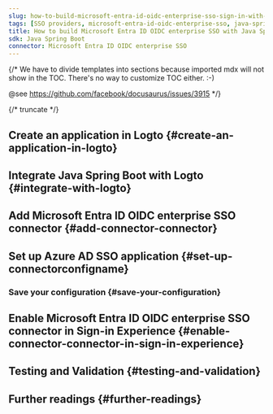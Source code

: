 ```yaml
---
slug: how-to-build-microsoft-entra-id-oidc-enterprise-sso-sign-in-with-java-spring-boot-and-logto
tags: [SSO providers, microsoft-entra-id-oidc-enterprise-sso, java-spring-boot, java, SAML authentication, enterprise login, SSO login]
title: How to build Microsoft Entra ID OIDC enterprise SSO with Java Spring Boot
sdk: Java Spring Boot
connector: Microsoft Entra ID OIDC enterprise SSO
---
```


{/*
  We have to divide templates into sections because imported mdx will not show in the TOC.
  There's no way to customize TOC either. :-)

  @see https://github.com/facebook/docusaurus/issues/3915
*/}




{/* truncate */}

<Intro connector={connector} sdk="Java Spring Boot" link="https://spring.io/projects/spring-boot" />

## Create an application in Logto \{#create-an-application-in-logto}

<CreateApplication type="Traditional web" framework="Java Spring Boot" />

## Integrate Java Spring Boot with Logto \{#integrate-with-logto}

<FrameworkGuide />

## Add Microsoft Entra ID OIDC enterprise SSO connector \{#add-connector-connector}

<AddSsoConnector framework="Java Spring Boot" />

## Set up Azure AD SSO application \{#set-up-connectorconfigname}

<ConnectorGuide />

### Save your configuration \{#save-your-configuration}

<SaveYourConfiguration connector={connector} />

## Enable Microsoft Entra ID OIDC enterprise SSO connector in Sign-in Experience \{#enable-connector-connector-in-sign-in-experience}

<EnableSsoConnector />

## Testing and Validation \{#testing-and-validation}

<TestingAndValidation connector={connector} sdk="Java Spring Boot" />

## Further readings \{#further-readings}

<FurtherReadings />
